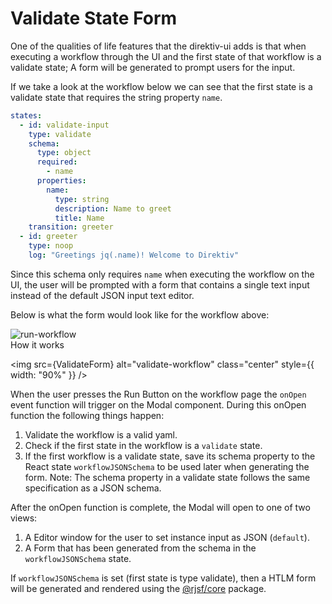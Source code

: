 

<Meta title="Systems/Validate State Form" />

# Validate State Form

One of the qualities of life features that the direktiv-ui adds is that when executing a workflow through the UI and the first state of that workflow is a validate state; A form will be generated to prompt users for the input.

If we take a look at the workflow below we can see that the first state is a validate state that requires the string property `name`.

```yaml
states:
  - id: validate-input
    type: validate
    schema:
      type: object
      required:
        - name
      properties:
        name:
          type: string
          description: Name to greet
          title: Name
    transition: greeter
  - id: greeter
    type: noop
    log: "Greetings jq(.name)! Welcome to Direktiv"
```

Since this schema only requires `name` when executing the workflow on the UI, the user will be prompted with a form that contains a single text input instead of the default JSON input text editor.

Below is what the form would look like for the workflow above:

<img src={RunWorkflow} alt="run-workflow" class="center" />

<div className="subheading">How it works</div>

<img
  src={ValidateForm}
  alt="validate-workflow"
  class="center"
  style={{ width: "90%" }}
/>

When the user presses the Run Button on the workflow page the `onOpen` event function will trigger on the Modal component. During this onOpen function the following things happen:

1. Validate the workflow is a valid yaml.
2. Check if the first state in the workflow is a `validate` state.
3. If the first workflow is a validate state, save its schema property to the React state `workflowJSONSchema` to be used later when generating the form. Note: The schema property in a validate state follows the same specification as a JSON schema.

After the onOpen function is complete, the Modal will open to one of two views:

1. A Editor window for the user to set instance input as JSON (`default`).
2. A Form that has been generated from the schema in the `workflowJSONSchema` state.

If `workflowJSONSchema` is set (first state is type validate), then a HTLM form will be generated and rendered using the [@rjsf/core](https://www.npmjs.com/package/@rjsf/core) package.
